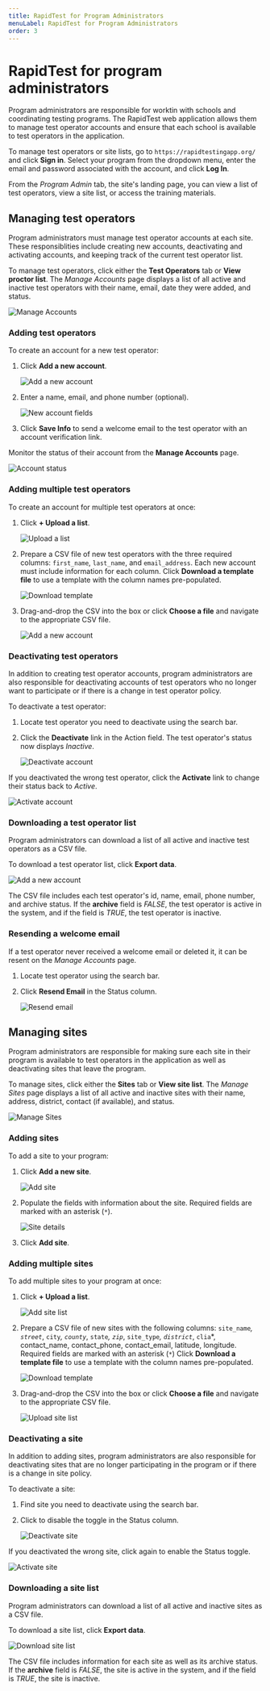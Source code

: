 ```yaml
---
title: RapidTest for Program Administrators
menuLabel: RapidTest for Program Administrators
order: 3
---
```


# RapidTest for program administrators

Program administrators are responsible for worktin with schools and coordinating testing programs. The RapidTest web application allows them to manage test operator accounts and ensure that each school is available to test operators in the application.

To manage test operators or site lists, go to `https://rapidtestingapp.org/` and click **Sign in**. Select your program from the dropdown menu, enter the email and password associated with the account, and click **Log In**.

From the _Program Admin_ tab, the site's landing page, you can view a list of test operators, view a site list, or access the training materials.

## Managing test operators

Program administrators must manage test operator accounts at each site. These responsiblities include creating new accounts, deactivating and activating accounts, and keeping track of the current test operator list.

To manage test operators, click either the **Test Operators** tab or **View proctor list**. The _Manage Accounts_ page displays a list of all active and inactive test operators with their name, email, date they were added, and status.

![Manage Accounts](images/admin-testop-1.png)

### Adding test operators

To create an account for a new test operator:

1. Click **Add a new account**.

    ![Add a new account](images/admin-testop-2.png)

2. Enter a name, email, and phone number (optional).

    ![New account fields](images/admin-testop-3.png)

3. Click **Save Info** to send a welcome email to the test operator with an account verification link.

Monitor the status of their account from the **Manage Accounts** page.

![Account status](images/admin-testop-4.png)

### Adding multiple test operators

To create an account for multiple test operators at once:

1. Click **+ Upload a list**.

      ![Upload a list](images/admin-testop-5.png)

2. Prepare a CSV file of new test operators with the three required columns: `first_name`, `last_name`, and `email_address`. Each new account must include information for each column. Click **Download a template file** to use a template with the column names pre-populated.

    ![Download template](images/admin-testop-7.png)

3. Drag-and-drop the CSV into the box or click **Choose a file** and navigate to the appropriate CSV file.

    ![Add a new account](images/admin-testop-6.png)

### Deactivating test operators

In addition to creating test operator accounts, program administrators are also responsible for deactivating accounts of test operators who no longer want to participate or if there is a change in test operator policy.

To deactivate a test operator:

1. Locate test operator you need to deactivate using the search bar.
2. Click the **Deactivate** link in the Action field. The test operator's status now displays _Inactive_.

    ![Deactivate account](images/admin-testop-8.png)

If you deactivated the wrong test operator, click the **Activate** link to change their status back to _Active_.

![Activate account](images/admin-testop-9.png)

### Downloading a test operator list

Program administrators can download a list of all active and inactive test operators as a CSV file.

To download a test operator list, click **Export data**.

![Add a new account](images/admin-testop-10.png)

The CSV file includes each test operator's id, name, email, phone number, and archive status. If the **archive** field is _FALSE_, the test operator is active in the system, and if the field is _TRUE_, the test operator is inactive.

### Resending a welcome email

If a test operator never received a welcome email or deleted it, it can be resent on the _Manage Accounts_ page.

1. Locate test operator using the search bar.
2. Click **Resend Email** in the Status column.

    ![Resend email](images/admin-testop-11.png)

## Managing sites

Program administrators are responsible for making sure each site in their program is available to test operators in the application as well as deactivating sites that leave the program.

To manage sites, click either the **Sites** tab or **View site list**. The _Manage Sites_ page displays a list of all active and inactive sites with their name, address, district, contact (if available), and status.

![Manage Sites](images/admin-site-1.png)

### Adding sites

To add a site to your program:

1. Click **Add a new site**.

    ![Add site](images/admin-site-2.png)

2. Populate the fields with information about the site. Required fields are marked with an asterisk (`*`).

    ![Site details](images/admin-site-3.png)

3. Click **Add site**.

### Adding multiple sites

To add multiple sites to your program at once:

1. Click **+ Upload a list**.

    ![Add site list](images/admin-site-4.png)

2. Prepare a CSV file of new sites with the following columns: `site_name`*, `street`*, `city`*, `county`*, `state`*, `zip`*, `site_type`*, `district`*, `clia`*, contact_name, contact_phone, contact_email, latitude, longitude. Required fields are marked with an asterisk (`*`) Click **Download a template file** to use a template with the column names pre-populated.

    ![Download template](images/admin-site-5.png)

3. Drag-and-drop the CSV into the box or click **Choose a file** and navigate to the appropriate CSV file.

    ![Upload site list](images/admin-site-6.png)

### Deactivating a site

In addition to adding sites, program administrators are also responsible for deactivating sites that are no longer participating in the program or if there is a change in site policy.

To deactivate a site:

1. Find site you need to deactivate using the search bar.
2. Click to disable the toggle in the Status column.

    ![Deactivate site](images/admin-site-7.png)

If you deactivated the wrong site, click again to enable the Status toggle.

![Activate site](images/admin-site-8.png)

### Downloading a site list

Program administrators can download a list of all active and inactive sites as a CSV file.

To download a site list, click **Export data**.

![Download site list](images/admin-site-9.png)

The CSV file includes information for each site as well as its archive status. If the **archive** field is _FALSE_, the site is active in the system, and if the field is _TRUE_, the site is inactive.
